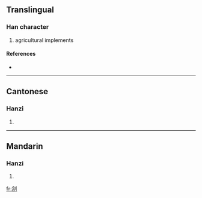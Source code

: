 ==Translingual==

===Han character===
{{Han char|rn=18|rad=刀|as=07|sn=9|four=|canj=人口中弓 (ORLN)}}

# agricultural implements

====References====
* {{Han ref|kx=0140.200|hdz=10342.110|uh=34E7|ud=13543}}

----

==Cantonese==

===Hanzi===
{{yue-hanzi|jyut=|y=deui1, haang1 jim1 jim2}}

# {{defn|Cantonese}}

----

==Mandarin==

===Hanzi===
{{cmn-hanzi|pin=[[yǎn]] ([[yan3]])|wg=yen<sup>3</sup>}}

# {{defn|Mandarin}}

[[fr:㓧]]